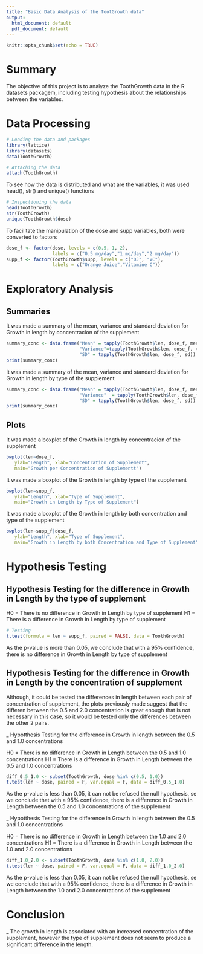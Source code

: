 ---
title: "Basic Data Analysis of the TootGrowth data"
output:
  html_document: default
  pdf_document: default
---

```{r setup, include=FALSE}
knitr::opts_chunk$set(echo = TRUE)
```
# Summary

The objective of this project is to analyze the ToothGrowth data in the R datasets packagem, including testing 
hypothesis about the relationships between the variables. 

# Data Processing

```{r}
# Loading the data and packages
library(lattice)
library(datasets)
data(ToothGrowth)

# Attaching the data
attach(ToothGrowth)
```

To see how the data is distributed and what are the variables, it was used head(), str() and unique() functions

```{r}
# Inspectioning the data
head(ToothGrowth)
str(ToothGrowth)
unique(ToothGrowth$dose)
```

To facilitate the manipulation of the dose and supp variables, both were converted to factors 

```{r}
dose_f <- factor(dose, levels = c(0.5, 1, 2), 
                 labels = c("0.5 mg/day","1 mg/day","2 mg/day"))
supp_f <- factor(ToothGrowth$supp, levels = c("OJ", "VC"), 
                 labels = c("Orange Juice","Vitamine C"))
```

# Exploratory Analysis

## Summaries

It was made a summary of the mean, variance and standard deviation for Growth in length by concentracion of the supplement 

```{r}
summary_conc <- data.frame("Mean" = tapply(ToothGrowth$len, dose_f, mean), 
                           "Variance"=tapply(ToothGrowth$len, dose_f, var), 
                           "SD" = tapply(ToothGrowth$len, dose_f, sd))
print(summary_conc)
```

It was made a summary of the mean, variance and standard deviation for Growth in length by type 
of the supplement

```{r}
summary_conc <- data.frame("Mean" = tapply(ToothGrowth$len, dose_f, mean), 
                           "Variance"  = tapply(ToothGrowth$len, dose_f, var), 
                           "SD" = tapply(ToothGrowth$len, dose_f, sd))
print(summary_conc)
```

## Plots

It was made a boxplot of the Growth in length by concentracion of the supplement  

```{r}
bwplot(len~dose_f, 
   ylab="Length", xlab="Concentration of Supplement",
   main="Growth per Concentration of Supplementt")
```

It was made a boxplot of the Growth in length by type of the supplement

```{r}
bwplot(len~supp_f, 
   ylab="Length", xlab="Type of Supplement",
   main="Growth in Length by Type of Supplement")
```

It was made a boxplot of the Growth in length by both concentration and type of the supplement

```{r}
bwplot(len~supp_f|dose_f, 
   ylab="Length", xlab="Type of Supplement",
   main="Growth in Length by both Concentration and Type of Supplement", layout=c(3,1))
```

# Hypothesis Testing

## Hypothesis Testing for the difference in Growth in Length by the type of supplement

H0 = There is no difference in Growth in Length by type of supplement
H1 = There is a difference in Growth in Length by type of supplement

```{r}
# Testing 
t.test(formula = len ~ supp_f, paired = FALSE, data = ToothGrowth)
```

As the p-value is more than 0.05, we conclude that with a 95% confidence, there is no difference in Growth in Length by type of supplement   

## Hypothesis Testing for the difference in Growth in Length by the concentration of supplement

Although, it could be tested the differences in length between each pair of concentration of supplement,
the plots previously made suggest that the differen between the 0.5 and 2.0 concentration is great enough 
that is not necessary in this case, so it would be tested only the differences between the other 2 pairs. 

_ Hypotthesis Testing for the difference in Growth in length between the 0.5 and 1.0 concentrations

H0 = There is no difference in Growth in Length between the 0.5 and 1.0 concentrations
H1 = There is a difference in Growth in Length between the 0.5 and 1.0 concentrations

```{r}
diff_0.5_1.0 <- subset(ToothGrowth, dose %in% c(0.5, 1.0))
t.test(len ~ dose, paired = F, var.equal = F, data = diff_0.5_1.0)
```

As the p-value is less than 0.05, it can not be refused the null hypothesis, se we conclude that with a 95% confidence, there is a difference in Growth in Length between the 0.5 and 1.0 concentrations of the supplement

_ Hypotthesis Testing for the difference in Growth in length between the 0.5 and 1.0 concentrations

H0 = There is no difference in Growth in Length between the 1.0 and 2.0 concentrations
H1 = There is a difference in Growth in Length between the 1.0 and 2.0 concentrations

```{r}
diff_1.0_2.0 <- subset(ToothGrowth, dose %in% c(1.0, 2.0))
t.test(len ~ dose, paired = F, var.equal = F, data = diff_1.0_2.0)
```

As the p-value is less than 0.05, it can not be refused the null hypothesis, se we conclude that with a 95% confidence, there is a difference in Growth in Length between the 1.0 and 2.0 concentrations of the supplement  

# Conclusion

_ The growth in length is associated with an increased concentration of the supplement, however the
type of supplement does not seem to produce a significant difference in the length.

